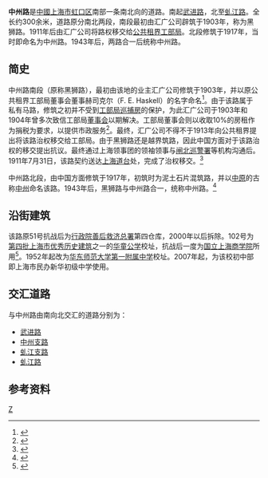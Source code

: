 {{noteTA
|G1=Unit
}}
{{Infobox China Road
|路牌类型=Shanghai
|中文道路名称=中州路
|走向1=南
|走向2=北
|走向1(E)=S
|道路英文名=Zhongzhou Rd.
|走向2(E)=N
|图片= File:Zhongzhou Road, Shanghai.JPG
|图片说明=中州路南端街景
|道路属性=普通道路
|道路总长度=0.3
|车速限制=
|行车线数量=2
|所在地区={{CHN}}[[上海市|上海市]][[虹口区|虹口区]]
|起点=[[武进路|武进路]]
|终点=[[虬江路|虬江路]]
|道路命名日期=1943年12月
|命名缘由=中原的古称
|道路旧名=黑狮路（或译赫司克尔路）
|道路动工日期=1903年
|通车日期=1903年
|路段主要建筑=[[华童公学|华童公学]]
|收费=
}}

'''中州路'''是[[中華人民共和國|中國]][[上海市|上海市]][[虹口区|虹口区]]南部一条南北向的道路。南起[[武进路|武进路]]，北至[[虬江路|虬江路]]。全长约300余米，道路原分南北两段，南段最初由汇广公司辟筑于1903年，称为黑狮路。1911年后由汇广公司将路权移交给[[上海公共租界工部局|公共租界工部局]]。北段修筑于1917年，当时即命名为中州路。1943年后，两路合一后统称中州路。

==简史==
中州路南段（原称黑狮路），最初由该地的业主汇广公司修筑于1903年，并以原公共租界工部局董事会董事赫司克尔（F. E. Haskell）的名字命名<ref>{{cite web |url=http://www.shtong.gov.cn/newsite/node2/node2245/node63852/node63862/node63958/node64501/userobject1ai58073.html |language=zh |title=上海租界志>> 第六篇人物>> 第三章人物表>>上海公共租界工部局董事表 |publisher=上海地方志办公室 |accessdate=2014-03-15 |deadurl=yes |archiveurl=https://web.archive.org/web/20150924122557/http://www.shtong.gov.cn/newsite/node2/node2245/node63852/node63862/node63958/node64501/userobject1ai58073.html |archivedate=2015-09-24 }}</ref>。由于该路属于私有马路，修筑之初并不受到[[上海公共租界虹口捕房|工部局巡捕房]]的保护，为此汇广公司于1903年和1904年曾多次致信工部局[[上海公共租界工部局董事会|董事会]]以期解决。工部局董事会则以收取10%的房租作为捐税为要求，以提供市政服务<ref>{{cite book|author=上海市档案馆 |title=工部局董事会会议录 |chapter=第十五册 |page=675 |year=2001 |publisher=上海古籍出版社 |location=上海市瑞金二路272号 |isbn=7532526240 }}</ref>。最终，汇广公司不得不于1913年向公共租界提出将该路治权移交给工部局。由于黑狮路还是越界筑路，因此中国方面对于该路治权的移交提出抗议。最终通过上海领事团的领袖领事与[[闸北巡警署|闸北巡警署]]等机构沟通后。1911年7月31日，该路契约送达[[上海道台|上海道台]]处，完成了治权移交。<ref>{{cite book|author=上海市档案馆 |title=工部局董事会会议录 |chapter=第十八册 |page=556 |year=2001 |publisher=上海古籍出版社 |location=上海市瑞金二路272号 |isbn=7532526240 }}</ref>

中州路北段，由中国方面修筑于1917年，初筑时为泥土石片混筑路，并以[[中原|中原]]的古称[[中州|中州]]命名该路。1943年后，黑狮路与中州路合一，统称中州路。<ref>{{cite book|author=上海市虹口区人民政府 |title=《上海市虹口区地名志》 |publisher=百家出版社 |location=上海市绍兴路5号 |page=272 |isbn=7805760055 |date=1989年9月}}</ref>

==沿街建筑==
该路原51号抗战后为[[行政院善后救济总署|行政院善后救济总署]]第四仓库，2000年以后拆除。102号为[[上海市优秀历史建筑#第四批|第四批上海市优秀历史建筑]]之一的[[华童公学|华童公学]]校址，抗战后一度为[[国立上海商学院|国立上海商学院]]所用<ref>{{cite book|author=承载 |coauthors=张剑明、吴健熙 |title=《老上海百业指南——道路机构厂商住宅分布图》 |chapter=上册|pages=69 |publisher=上海社会科学院出版社 |location=上海市淮海中路622弄7号 |isbn=7806814272 |date=2004年5月}}</ref>。1952年起改为[[华东师范大学第一附属中学|华东师范大学第一附属中学]]校址。2007年起，为该校初中部即上海市民办新华初级中学使用。

==交汇道路==
与中州路由南向北交汇的道路分别为：
*[[武进路_(上海)|武进路]]
*[[中州支路|中州支路]]
*[[虬江支路|虬江支路]]
*[[虬江路|虬江路]]

==参考资料==
{{注脚}}

[[分类:上海道路|Z]]